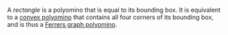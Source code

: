 A _rectangle_ is a polyomino that is equal to its bounding box. It is equivalent to a [convex polyomino](/classes/convex) that contains all four corners of its bounding box, and is thus a [Ferrers graph polyomino](/classes/ferrers-graph).
